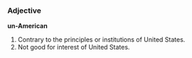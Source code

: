 ===Adjective===
'''un-American'''
#Contrary to the principles or institutions of United States.
#Not good for interest of United States.